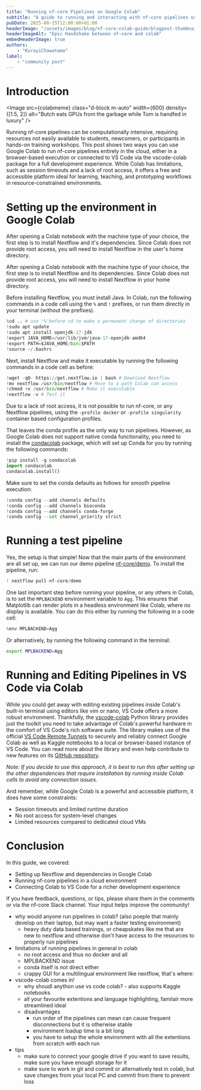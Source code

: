 ```yaml
---
title: "Running nf-core Pipelines on Google Colab"
subtitle: "A guide to running and interacting with nf-core pipelines using Colab and VS Code"
pubDate: 2025-08-15T12:00:00+01:00
headerImage: "/assets/images/blog/nf-core-colab-guide/blogpost-thumbnail.jpg"
headerImageAlt: "Epic Handshake between nf-core and colab"
embedHeaderImage: true
authors:
    - "KurayiChawatama"
label:
    - "community post"
---
```




# Introduction

<Image
    src={colabmeme}
    class="d-block m-auto"
    width={600}
    density={[1.5, 2]}
    alt="Butch eats GPUs from the garbage while Tom is handfed in luxury"
/>

Running nf-core pipelines can be computationally intensive, requiring resources not easily available to students, newcomers, or participants in hands-on training workshops.
This post shows two ways you can use Google Colab to run nf-core pipelines entirely in the cloud, either in a browser-based execution or connected to VS Code via the vscode-colab package for a full development experience.
While Colab has limitations, such as session timeouts and a lack of root access, it offers a free and accessible platform ideal for learning, teaching, and prototyping workflows in resource-constrained environments.

# Setting up the environment in Google Colab

After opening a Colab notebook with the machine type of your choice, the first step is to install Nextflow and it's dependencies. Since Colab does not provide root access, you will need to install Nextflow in the user's home directory.

After opening a Colab notebook with the machine type of your choice, the first step is to install Nextflow and its dependencies. Since Colab does not provide root access, you will need to install Nextflow in your home directory.

Before installing Nextflow, you must install Java. In Colab, run the following commands in a code cell using the `%` and `!` prefixes, or run them directly in your terminal (without the prefixes).

```python title="Install Java"
%cd .. # use '%'before cd to make a permanent change of directories
!sudo apt update
!sudo apt install openjdk-17-jdk
!export JAVA_HOME=/usr/lib/jvm/java-17-openjdk-amd64
!export PATH=$JAVA_HOME/bin:$PATH
!source ~/.bashrc
```

Next, install Nextflow and make it executable by running the following commands in a code cell as before:

```python title="Install Nextflow"
!wget -qO- https://get.nextflow.io | bash # Download Nextflow
!mv nextflow /usr/bin/nextflow # Move to a path Colab can access
!chmod +x /usr/bin/nextflow # Make it executable
!nextflow -v # Test it
```

Due to a lack of root access, it is not possible to run nf-core, or any Nextflow pipelines, using the `-profile docker` or `-profile singularity` container based configuration profiles.

That leaves the conda profile as the only way to run pipelines.
However, as Google Colab does not support native conda functionality, you need to install the [condacolab](https://pypi.org/project/condacolab/) package, which will set up Conda for you by running the following commands:

```python title="Install condacolab"
!pip install -q condacolab
import condacolab
condacolab.install()
```

Make sure to set the conda defaults as follows for smooth pipeline execution:

```python title="Set conda defaults"
!conda config --add channels defaults
!conda config --add channels bioconda
!conda config --add channels conda-forge
!conda config --set channel_priority strict
```

# Running a test pipeline


Yes, the setup is that simple!
Now that the main parts of the environment are all set up, we can run our demo pipeline [nf-core/demo](https://nf-co.re/demo/1.0.2/).
To install the pipeline, run:

```python title="Install nf-core/demo"
! nextflow pull nf-core/demo
```


One last important step before running your pipeline, or any others in Colab, is to set the `MPLBACKEND` environment variable to `Agg`.
This ensures that Matplotlib can render plots in a headless environment like Colab, where no display is available.
You can do this either by running the following in a code cell:

```python title="Set MPLBACKEND to Agg in a code cell"
%env MPLBACKEND=Agg
```


Or alternatively, by running the following command in the terminal:

```bash title="Set MPLBACKEND to Agg in the terminal"
export MPLBACKEND=Agg
```

# Running and Editing Pipelines in VS Code via Colab


While you could get away with editing existing pipelines inside Colab's built-in terminal using editors like vim or nano, VS Code offers a more robust environment.
Thankfully, the [vscode-colab](https://github.com/EssenceSentry/vscode-colab) Python library provides just the toolkit you need to take advantage of Colab's powerful hardware in the comfort of VS Code's rich software suite.
The library makes use of the official [VS Code Remote Tunnels](https://code.visualstudio.com/docs/remote/tunnels) to securely and reliably connect Google Colab as well as Kaggle notebooks to a local or browser-based instance of VS Code.
You can read more about the library and even help contribute to new features on its [GitHub repository](https://github.com/EssenceSentry/vscode-colab).

_Note: If you decide to use this approach, it is best to run this after setting up the other dependencies that require installation by running inside Colab cells to avoid any connection issues._


And remember, while Google Colab is a powerful and accessible platform, it does have some constraints:
- Session timeouts and limited runtime duration
- No root access for system-level changes
- Limited resources compared to dedicated cloud VMs

# Conclusion


In this guide, we covered:
- Setting up Nextflow and dependencies in Google Colab
- Running nf-core pipelines in a cloud environment
- Connecting Colab to VS Code for a richer development experience


If you have feedback, questions, or tips, please share them in the comments or via the nf-core Slack channel. Your input helps improve the community!




- why would anyone run pipelines in colab? (also poeple that mainly develop on their laptop, but may want a faster testing environment)
    - heavy duty data based trainings, or cheapskates like me that are new to nextflow and otherwise don't have access to the resources to properly run pipelines
- limitations of running pipelines in general in colab
    - no root access and thus no docker and all
    - MPLBACKEND issue
    - conda itself is not direct either
    - crappy GUI for a multilingual environment like nextflow, that's where:
- vscode-colab comes in!
    - why shoudl anython use vs code colab? - also supports Kaggle notebooks
    -  all your favourite extentions and language highlighting, familair more streamlined ideal
    - disadvantages
        - run order of the pipelines can mean can cause frequent disconnections but it is otherwise stable
        - environment loadup time is a bit long
        - you have to setup the whole environment with all the extentions from scratch with each run
- tips
    - make sure to connect your google drive if you want to save results,  make sure you have enough storage for it
    - make sure to work in git and commit or alternatively test in colab, but save changes from your local PC and commti from there to prevent loss

